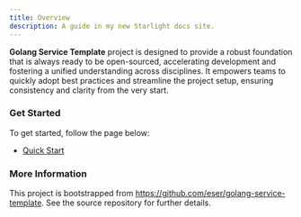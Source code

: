 ```yaml
---
title: Overview
description: A guide in my new Starlight docs site.
---
```


**Golang Service Template** project is designed to provide a robust foundation that is always ready to be open-sourced, accelerating development and fostering a unified understanding across disciplines. It empowers teams to quickly adopt best practices and streamline the project setup, ensuring consistency and clarity from the very start.


### Get Started

To get started, follow the page below:

- [Quick Start](/getting-started/quick-start)


### More Information

This project is bootstrapped from https://github.com/eser/golang-service-template.
See the source repository for further details.